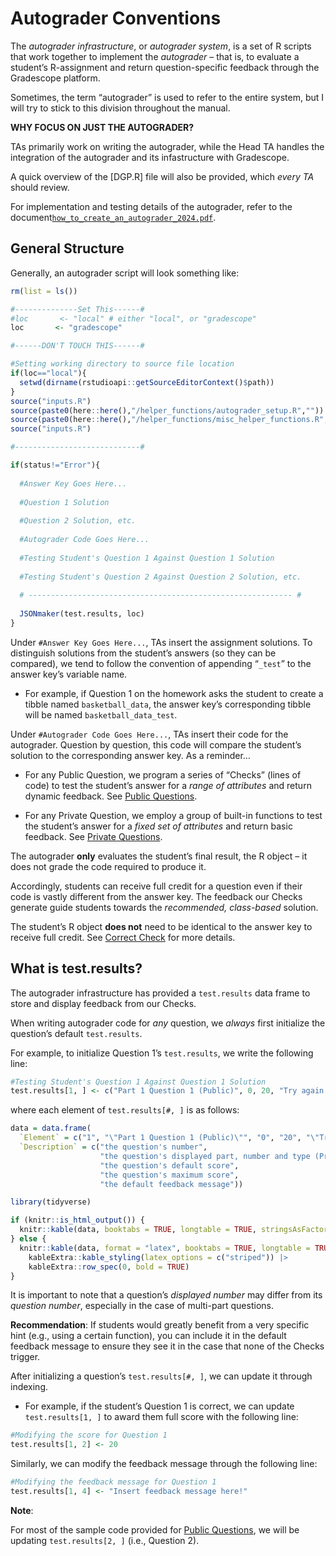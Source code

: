 # Autograder Conventions {#Autograder-Conventions}

The *autograder infrastructure*, or *autograder system*, is a set of R scripts that work together to implement the *autograder* -- that is, to evaluate a student's R-assignment and return question-specific feedback through the Gradescope platform. 

Sometimes, the term "autograder" is used to refer to the entire system, but I will try to stick to this division throughout the manual.  

:::: {.infobox .imp data-latex="{important_exclamation}"}

**WHY FOCUS ON JUST THE AUTOGRADER?**

TAs primarily work on writing the autograder, while the Head TA handles the integration of the autograder and its infastructure with Gradescope.

::::

A quick overview of the [DGP.R] file will also be provided, which *every TA* should review.

For implementation and testing details of the autograder, refer to the document[`how_to_create_an_autograder_2024.pdf`](#Resources). 

## General Structure 

Generally, an autograder script will look something like: 

```r

rm(list = ls())

#--------------Set This------#
#loc       <- "local" # either "local", or "gradescope"
loc       <- "gradescope"

#------DON'T TOUCH THIS------#

#Setting working directory to source file location
if(loc=="local"){
  setwd(dirname(rstudioapi::getSourceEditorContext()$path))
}
source("inputs.R")
source(paste0(here::here(),"/helper_functions/autograder_setup.R",""))
source(paste0(here::here(),"/helper_functions/misc_helper_functions.R",""))
source("inputs.R")

#----------------------------#

if(status!="Error"){
  
  #Answer Key Goes Here...  
  
  #Question 1 Solution
  
  #Question 2 Solution, etc. 
  
  #Autograder Code Goes Here... 
  
  #Testing Student's Question 1 Against Question 1 Solution
  
  #Testing Student's Question 2 Against Question 2 Solution, etc.  
  
  # ----------------------------------------------------------- #
  
  JSONmaker(test.results, loc)
}
```

Under `#Answer Key Goes Here...`, TAs insert the assignment solutions. To distinguish solutions from the student's answers (so they can be compared), we tend to follow the convention of appending "`_test`" to the answer key's variable name. 

-   For example, if Question 1 on the homework asks the student to create a tibble named `basketball_data`, the answer key's corresponding tibble will be named `basketball_data_test`.

Under `#Autograder Code Goes Here...`, TAs insert their code for the autograder. Question by question, this code will compare the student's solution to the corresponding answer key. As a reminder... 

-   For any Public Question, we program a series of "Checks" (lines of code) to test the student's answer for a *range of attributes* and return dynamic feedback. See [Public Questions](#Public-Questions). 

-   For any Private Question, we employ a group of built-in functions to test the student's answer for a *fixed set of attributes* and return basic feedback. See [Private Questions](#Private-Questions). 

:::: {.infobox .warning data-latex="{warning}"}

The autograder **only** evaluates the student's final result, the R object -- it does not grade the code required to produce it. 

Accordingly, students can receive full credit for a question even if their code is vastly different from the answer key. The feedback our Checks generate guide students towards the *recommended, class-based* solution. 

The student's R object **does not** need to be identical to the answer key to receive full credit. See [Correct Check](#Correct-Check) for more details. 

:::: 

## What is test.results? {#test.results}

The autograder infrastructure has provided a `test.results` data frame to store and display feedback from our Checks. 

When writing autograder code for *any* question, we *always* first initialize the question's default `test.results`. 

For example, to initialize Question 1's `test.results`, we write the following line:

```r

#Testing Student's Question 1 Against Question 1 Solution
test.results[1, ] <- c("Part 1 Question 1 (Public)", 0, 20, "Try again.")

```

where each element of `test.results[#, ]` is as follows:

\renewcommand{\arraystretch}{2}

```r

data = data.frame(
  `Element` = c("1", "\"Part 1 Question 1 (Public)\"", "0", "20", "\"Try again.\""),
  `Description` = c("the question's number", 
                    "the question's displayed part, number and type (Private/Public)", 
                    "the question's default score", 
                    "the question's maximum score", 
                    "the default feedback message"))

library(tidyverse)

if (knitr::is_html_output()) {
  knitr::kable(data, booktabs = TRUE, longtable = TRUE, stringsAsFactors = FALSE, check.names = FALSE)
} else { 
  knitr::kable(data, format = "latex", booktabs = TRUE, longtable = TRUE, linesep = "\\hline") |>
    kableExtra::kable_styling(latex_options = c("striped")) |> 
    kableExtra::row_spec(0, bold = TRUE)  
}

```

 It is important to note that a question's *displayed number* may differ from its *question number*, especially in the case of multi-part questions. 

**Recommendation**: If students would greatly benefit from a very specific hint (e.g., using a certain function), you can include it in the default feedback message to ensure they see it in the case that none of the Checks trigger. 

After initializing a question's `test.results[#, ]`, we can update it through indexing. 

-   For example, if the student's Question 1 is correct, we can update `test.results[1, ]` to award them full score with the following line:

```r

#Modifying the score for Question 1
test.results[1, 2] <- 20

```

Similarly, we can modify the feedback message through the following line: 

```r

#Modifying the feedback message for Question 1
test.results[1, 4] <- "Insert feedback message here!"

```

:::: {.infobox .note data-latex="{bell_note}"}

**Note**: 

For most of the sample code provided for [Public Questions](#Public-Questions), we will be updating `test.results[2, ]` (i.e., Question 2). 

::::
